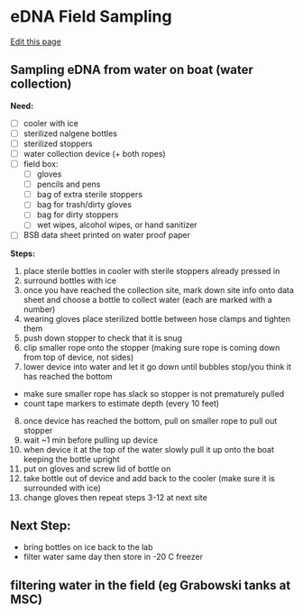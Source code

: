 # eDNA Field Sampling
[Edit this page](https://github.com/remygatins/GatinsLabProtocols/edit/main/field_eDNA_sampling.qmd)

## Sampling eDNA from water on boat (water collection)

**Need:**
 
- [ ] cooler with ice
- [ ] sterilized nalgene bottles
- [ ] sterilized stoppers
- [ ] water collection device (+ both ropes)
- [ ] field box:
  - [ ] gloves
  - [ ] pencils and pens
  - [ ] bag of extra sterile stoppers
  - [ ] bag for trash/dirty gloves
  - [ ] bag for dirty stoppers
  - [ ] wet wipes, alcohol wipes, or hand sanitizer
- [ ] BSB data sheet printed on water proof paper

**Steps:**

1. place sterile bottles in cooler with sterile stoppers already pressed in
2. surround bottles with ice
3. once you have reached the collection site, mark down site info onto data sheet and choose a bottle to collect water (each are marked with a number)
4. wearing gloves place sterilized bottle between hose clamps and tighten them
5. push down stopper to check that it is snug
6. clip smaller rope onto the stopper (making sure rope is coming down from top of device, not sides)
7. lower device into water and let it go down until bubbles stop/you think it has reached the bottom
 - make sure smaller rope has slack so stopper is not prematurely pulled
 - count tape markers to estimate depth (every 10 feet)
8. once device has reached the bottom, pull on smaller rope to pull out stopper
9. wait ~1 min before pulling up device
10. when device it at the top of the water slowly pull it up onto the boat keeping the bottle upright
11. put on gloves and screw lid of bottle on
12. take bottle out of device and add back to the cooler (make sure it is surrounded with ice)
13. change gloves then repeat steps 3-12 at next site

## Next Step:

- bring bottles on ice back to the lab
- filter water same day then store in -20 C freezer

## filtering water in the field (eg Grabowski tanks at MSC)

